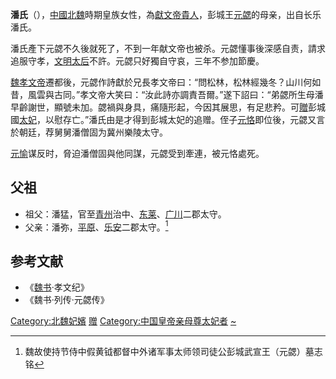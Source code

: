 '''潘氏'''（{{bd|5世纪|?|470年代||catIdx=P}}），[[中國|中國]][[北魏|北魏]]時期皇族女性，為[[魏献文帝|獻文帝]][[貴人|貴人]]，彭城王[[元勰|元勰]]的母亲，出自长乐潘氏。

潘氏產下元勰不久後就死了，不到一年献文帝也被杀。元勰懂事後深感自责，請求追服守孝，[[文成文明皇后|文明太后]]不許。元勰只好獨自守哀，三年不参加節慶。

[[魏孝文帝|魏孝文帝]]遷都後，元勰作詩獻於兄長孝文帝曰：“問松林，松林經幾冬？山川何如昔，風雲與古同。”孝文帝大笑曰：“汝此詩亦調責吾爾。”遂下詔曰：“弟勰所生母潘早齡謝世，顯號未加。勰禍與身具，痛隨形起，今因其展思，有足悲矜。可[[追贈|贈]]彭城國[[太妃|太妃]]，以慰存亡。”潘氏由是才得到彭城太妃的追赠。侄子[[魏宣武帝|元恪]]即位後，元勰又言於朝廷，荐舅舅潘僧固为冀州樂陵太守。

[[元愉|元愉]]谋反时，脅迫潘僧固與他同謀，元勰受到牽連，被元恪處死。
== 父祖 ==
* 祖父：潘猛，官至[[青州_(古代)|青州]]治中、[[東萊郡|东莱]]、[[广川郡|广川]]二郡太守。
* 父亲：潘弥，[[平原郡#平原太守（386年－577年）|平原]]、[[乐安郡|乐安]]二郡太守。<ref>魏故使持节侍中假黄钺都督中外诸军事太师领司徒公彭城武宣王（元勰）墓志铭</ref>

== 参考文献 ==
{{reflist}}
*《[[魏书|魏书]]·孝文纪》
*《魏书·列传·元勰传》

{{北魏皇后}}
[[Category:北魏妃嬪|Category:北魏妃嬪]]
[[Category:北魏太妃|赠]]
[[Category:中国皇帝亲母尊太妃者|Category:中国皇帝亲母尊太妃者]]
[[Category:潘姓|~]]